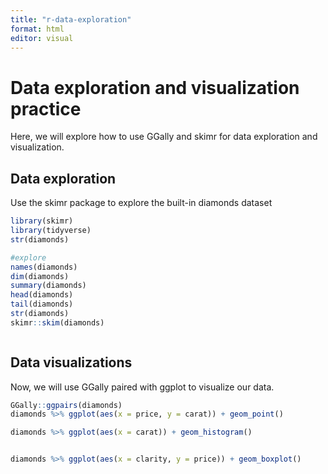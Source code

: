 ```yaml
---
title: "r-data-exploration"
format: html
editor: visual
---
```


# Data exploration and visualization practice

Here, we will explore how to use GGally and skimr for data exploration and visualization.

## Data exploration

Use the skimr package to explore the built-in diamonds dataset

```r
library(skimr)
library(tidyverse)
str(diamonds)

#explore
names(diamonds)
dim(diamonds)
summary(diamonds)
head(diamonds)
tail(diamonds)
str(diamonds)
skimr::skim(diamonds)



```

## Data visualizations

Now, we will use GGally paired with ggplot to visualize our data.

```r
GGally::ggpairs(diamonds)
diamonds %>% ggplot(aes(x = price, y = carat)) + geom_point()


```

```r
diamonds %>% ggplot(aes(x = carat)) + geom_histogram()


diamonds %>% ggplot(aes(x = clarity, y = price)) + geom_boxplot()

```
